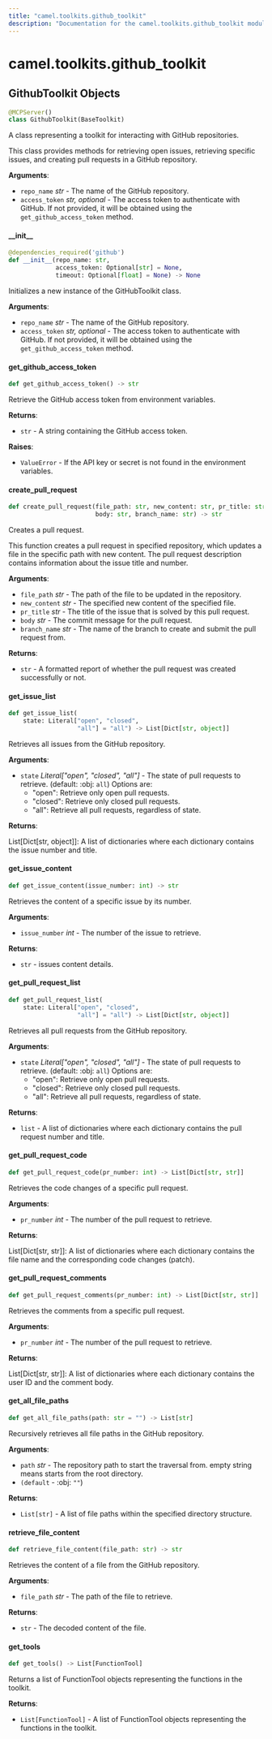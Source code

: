 ```yaml
---
title: "camel.toolkits.github_toolkit"
description: "Documentation for the camel.toolkits.github_toolkit module"
---
```


<a id="camel.toolkits.github_toolkit"></a>

# camel.toolkits.github\_toolkit

<a id="camel.toolkits.github_toolkit.GithubToolkit"></a>

## GithubToolkit Objects

```python
@MCPServer()
class GithubToolkit(BaseToolkit)
```

A class representing a toolkit for interacting with GitHub
repositories.

This class provides methods for retrieving open issues, retrieving
specific issues, and creating pull requests in a GitHub repository.

**Arguments**:

- `repo_name` _str_ - The name of the GitHub repository.
- `access_token` _str, optional_ - The access token to authenticate with
  GitHub. If not provided, it will be obtained using the
  `get_github_access_token` method.

<a id="camel.toolkits.github_toolkit.GithubToolkit.__init__"></a>

#### \_\_init\_\_

```python
@dependencies_required('github')
def __init__(repo_name: str,
             access_token: Optional[str] = None,
             timeout: Optional[float] = None) -> None
```

Initializes a new instance of the GitHubToolkit class.

**Arguments**:

- `repo_name` _str_ - The name of the GitHub repository.
- `access_token` _str, optional_ - The access token to authenticate
  with GitHub. If not provided, it will be obtained using the
  `get_github_access_token` method.

<a id="camel.toolkits.github_toolkit.GithubToolkit.get_github_access_token"></a>

#### get\_github\_access\_token

```python
def get_github_access_token() -> str
```

Retrieve the GitHub access token from environment variables.

**Returns**:

- `str` - A string containing the GitHub access token.
  

**Raises**:

- `ValueError` - If the API key or secret is not found in the
  environment variables.

<a id="camel.toolkits.github_toolkit.GithubToolkit.create_pull_request"></a>

#### create\_pull\_request

```python
def create_pull_request(file_path: str, new_content: str, pr_title: str,
                        body: str, branch_name: str) -> str
```

Creates a pull request.

This function creates a pull request in specified repository, which
updates a file in the specific path with new content. The pull request
description contains information about the issue title and number.

**Arguments**:

- `file_path` _str_ - The path of the file to be updated in the
  repository.
- `new_content` _str_ - The specified new content of the specified file.
- `pr_title` _str_ - The title of the issue that is solved by this pull
  request.
- `body` _str_ - The commit message for the pull request.
- `branch_name` _str_ - The name of the branch to create and submit the
  pull request from.
  

**Returns**:

- `str` - A formatted report of whether the pull request was created
  successfully or not.

<a id="camel.toolkits.github_toolkit.GithubToolkit.get_issue_list"></a>

#### get\_issue\_list

```python
def get_issue_list(
    state: Literal["open", "closed",
                   "all"] = "all") -> List[Dict[str, object]]
```

Retrieves all issues from the GitHub repository.

**Arguments**:

- `state` _Literal["open", "closed", "all"]_ - The state of pull
  requests to retrieve. (default: :obj: `all`)
  Options are:
  - "open": Retrieve only open pull requests.
  - "closed": Retrieve only closed pull requests.
  - "all": Retrieve all pull requests, regardless of state.
  

**Returns**:

  List[Dict[str, object]]: A list of dictionaries where each
  dictionary contains the issue number and title.

<a id="camel.toolkits.github_toolkit.GithubToolkit.get_issue_content"></a>

#### get\_issue\_content

```python
def get_issue_content(issue_number: int) -> str
```

Retrieves the content of a specific issue by its number.

**Arguments**:

- `issue_number` _int_ - The number of the issue to retrieve.
  

**Returns**:

- `str` - issues content details.

<a id="camel.toolkits.github_toolkit.GithubToolkit.get_pull_request_list"></a>

#### get\_pull\_request\_list

```python
def get_pull_request_list(
    state: Literal["open", "closed",
                   "all"] = "all") -> List[Dict[str, object]]
```

Retrieves all pull requests from the GitHub repository.

**Arguments**:

- `state` _Literal["open", "closed", "all"]_ - The state of pull
  requests to retrieve. (default: :obj: `all`)
  Options are:
  - "open": Retrieve only open pull requests.
  - "closed": Retrieve only closed pull requests.
  - "all": Retrieve all pull requests, regardless of state.
  

**Returns**:

- `list` - A list of dictionaries where each dictionary contains the
  pull request number and title.

<a id="camel.toolkits.github_toolkit.GithubToolkit.get_pull_request_code"></a>

#### get\_pull\_request\_code

```python
def get_pull_request_code(pr_number: int) -> List[Dict[str, str]]
```

Retrieves the code changes of a specific pull request.

**Arguments**:

- `pr_number` _int_ - The number of the pull request to retrieve.
  

**Returns**:

  List[Dict[str, str]]: A list of dictionaries where each dictionary
  contains the file name and the corresponding code changes
  (patch).

<a id="camel.toolkits.github_toolkit.GithubToolkit.get_pull_request_comments"></a>

#### get\_pull\_request\_comments

```python
def get_pull_request_comments(pr_number: int) -> List[Dict[str, str]]
```

Retrieves the comments from a specific pull request.

**Arguments**:

- `pr_number` _int_ - The number of the pull request to retrieve.
  

**Returns**:

  List[Dict[str, str]]: A list of dictionaries where each dictionary
  contains the user ID and the comment body.

<a id="camel.toolkits.github_toolkit.GithubToolkit.get_all_file_paths"></a>

#### get\_all\_file\_paths

```python
def get_all_file_paths(path: str = "") -> List[str]
```

Recursively retrieves all file paths in the GitHub repository.

**Arguments**:

- `path` _str_ - The repository path to start the traversal from.
  empty string means starts from the root directory.
- `(default` - :obj: `""`)
  

**Returns**:

- `List[str]` - A list of file paths within the specified directory
  structure.

<a id="camel.toolkits.github_toolkit.GithubToolkit.retrieve_file_content"></a>

#### retrieve\_file\_content

```python
def retrieve_file_content(file_path: str) -> str
```

Retrieves the content of a file from the GitHub repository.

**Arguments**:

- `file_path` _str_ - The path of the file to retrieve.
  

**Returns**:

- `str` - The decoded content of the file.

<a id="camel.toolkits.github_toolkit.GithubToolkit.get_tools"></a>

#### get\_tools

```python
def get_tools() -> List[FunctionTool]
```

Returns a list of FunctionTool objects representing the functions
in the toolkit.

**Returns**:

- `List[FunctionTool]` - A list of FunctionTool objects representing
  the functions in the toolkit.

